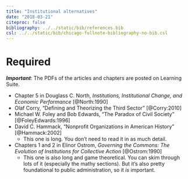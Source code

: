 ```yaml
---
title: "Institutional alternatives"
date: "2018-03-21"
citeproc: false
bibliography: ../../static/bib/references.bib
csl: ../../static/bib/chicago-fullnote-bibliography-no-bib.csl
---
```


# Required

***Important***: The PDFs of the articles and chapters are posted on Learning Suite.

- <i class="fa fa-file-pdf-o" aria-hidden="true"></i> Chapter 5 in Douglass C. North, *Institutions, Institutional Change, and Economic Performance* [@North:1990]
- <i class="fa fa-file-pdf-o" aria-hidden="true"></i> Olaf Corry, "Defining and Theorizing the Third Sector" [@Corry:2010]
- <i class="fa fa-file-pdf-o" aria-hidden="true"></i> Michael W. Foley and Bob Edwards, "The Paradox of Civil Society" [@FoleyEdwards:1996]
- <i class="fa fa-file-pdf-o" aria-hidden="true"></i> David C. Hammack, "Nonprofit Organizations in American History" [@Hammack:2002]
    - This one is long. You don't need to read it in as much detail.
- <i class="fa fa-file-pdf-o" aria-hidden="true"></i> Chapters 1 and 2 in Elinor Ostrom, *Governing the Commons: The Evolution of Institutions for Collective Action* [@Ostrom:1990]
    - This one is also long and game theoretical. You can skim through lots of it (especially the mathy sections). But it's also pretty foundational to public administration, so it *is* important.
